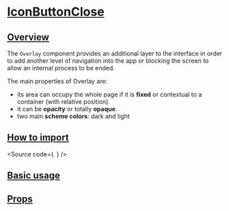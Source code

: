 

<Meta of={Stories} />

# [IconButtonClose](#iconbuttonclose)

## [Overview](#overview)

The `Overlay` component provides an additional layer to the interface in order
to add another level of navigation into the app or blocking the screen to allow
an internal process to be ended.

The main properties of Overlay are:

- its area can occupy the whole page if it is **fixed** or contextual to a container
  (with relative position).
- it can be **opacity** or totally **opaque**.
- two main **scheme colors**: dark and light

## [How to import](#how-to-import)

<Source
  code={`
`}
/>

## [Basic usage](#basic-usage)

<Canvas of={Stories.Base} />

## [Props](#props)

<ArgTypes of={Stories} />
